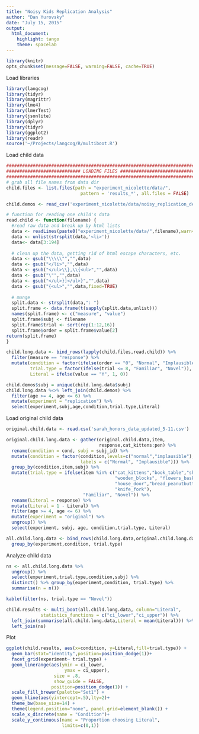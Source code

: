 ```yaml
---
title: "Noisy Kids Replication Analysis"
author: "Dan Yurovsky"
date: "July 15, 2015"
output:
  html_document:
    highlight: tango
    theme: spacelab
---
```

```r
library(knitr)
opts_chunk$set(message=FALSE, warning=FALSE, cache=TRUE)
```

Load libraries
```r
library(langcog)
library(tidyr)
library(magrittr)
library(lme4)
library(lmerTest)
library(jsonlite)
library(dplyr)
library(tidyr)
library(ggplot2)
library(readr)
source('~/Projects/langcog/R/multiboot.R')
```


Load child data
```r
#######################################################################
############################ LOADING FILES ############################
#######################################################################
# grab all file names from data dir
child.files <- list.files(path = "experiment_nicolette/data/", 
                            pattern = 'results_*', all.files = FALSE)

child.demos <- read_csv('experiment_nicolette/data/noisy_replication_demos.csv')

# function for reading one child's data
read.child <- function(filename) {
  #read raw data and break up by html lists
  data <- readLines(paste0("experiment_nicolette/data/",filename),warn=FALSE)
  data <- unlist(strsplit(data,'<li>'))
  data<- data[3:194]
  
  # clean up the data, getting rid of html escape characters, etc.
  data <- gsub("\\\\\"","",data)
  data <- gsub("</li>","",data)
  data <- gsub("</ul>\\},\\{<ul>","",data)
  data <- gsub("\"","",data)
  data <- gsub("</ul>}]</ul>}","",data)
  data <- gsub("{<ul>","",data,fixed=TRUE)
    
  # munge
  split.data <- strsplit(data,": ")
  split.frame <- data.frame(t(sapply(split.data,unlist)))
  names(split.frame) <- c("measure", "value")
  split.frame$subj <- filename
  split.frame$trial <- sort(rep(1:12,16))
  split.frame$order = split.frame$value[2]
return(split.frame)
}  

child.long.data <- bind_rows(lapply(child.files,read.child)) %>%
  filter(measure == "response") %>%
  mutate(condition = factor(ifelse(order == "0", "Normal", "Implausible")),
         trial.type = factor(ifelse(trial <= 8, "Familiar", "Novel")),
         Literal = ifelse(value == "Y", 1, 0))

child.demos$subj = unique(child.long.data$subj)
child.long.data %<>% left_join(child.demos) %>%
  filter(age >= 4, age <= 6) %>%
  mutate(experiment = "replication") %>%
  select(experiment,subj,age,condition,trial.type,Literal)
```



Load original child data
```r
original.child.data <- read.csv('sarah_honors_data_updated_5-11.csv')

original.child.long.data <- gather(original.child.data,item,
                                   response,cat_kittens:pen) %>%
  rename(condition = cond, subj = subj_id) %>%
  mutate(condition = factor(condition,levels=c("normal","implausible"),
                            labels = c("Normal", "Implausible"))) %>%
  group_by(condition,item,subj) %>%
  mutate(trial.type = ifelse(item %in% c("cat_kittens","book_table","shark_fish",
                                         "wooden_blocks", "flowers_basket",
                                         "house_door","bread_peanutbutter",
                                         "knife_fork"), 
                             "Familiar", "Novel")) %>%
  rename(Literal = response) %>%
  mutate(Literal = 1 - Literal) %>%
  filter(age >= 4, age <= 6) %>%
  mutate(experiment = "original") %>%
  ungroup() %>%
  select(experiment, subj, age, condition,trial.type, Literal) 

all.child.long.data <- bind_rows(child.long.data,original.child.long.data) %>%
  group_by(experiment,condition, trial.type)
```

Analyze child data

```r
ns <- all.child.long.data %>% 
  ungroup() %>% 
  select(experiment,trial.type,condition,subj) %>% 
  distinct() %>% group_by(experiment,condition, trial.type) %>% 
  summarise(n = n())

kable(filter(ns, trial.type == "Novel"))

child.results <- multi_boot(all.child.long.data, column="Literal",
             statistics_functions = c("ci_lower","ci_upper")) %>%
  left_join(summarise(all.child.long.data,Literal = mean(Literal))) %>%
  left_join(ns)
```

Plot
```r
ggplot(child.results, aes(x=condition, y=Literal,fill=trial.type)) +
  geom_bar(stat="identity",position=position_dodge(1))+
  facet_grid(experiment~ trial.type) +
  geom_linerange(aes(ymin = ci_lower,
                      ymax = ci_upper),
                  size = .8,
                  show_guide = FALSE,
                 position=position_dodge(1)) +
  scale_fill_brewer(palette="Set1") +
  geom_hline(aes(yintercept=.5),lty=2)+
  theme_bw(base_size=14) +
  theme(legend.position="none", panel.grid=element_blank()) +
  scale_x_discrete(name = "Condition")+
  scale_y_continuous(name = "Proportion choosing Literal",
                     limits=c(0,1))
```